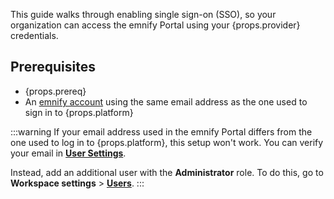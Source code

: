 This guide walks through enabling single sign-on (SSO), so your organization can access the emnify Portal using your {props.provider} credentials.

## Prerequisites

- {props.prereq}
- An [emnify account](/quickstart) using the same email address as the one used to sign in to {props.platform}

:::warning
If your email address used in the emnify Portal differs from the one used to log in to {props.platform}, this setup won't work.
You can verify your email in [**User Settings**](https://portal.emnify.com/user-settings).

Instead, add an additional user with the **Administrator** role.
To do this, go to **Workspace settings**&nbsp;<span aria-label="and then">></span> [**Users**](https://portal.emnify.com/organisation-settings/users).
:::
